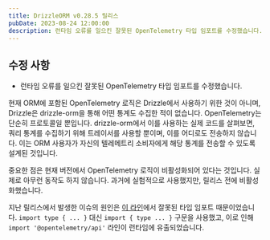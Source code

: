 ```yaml
---
title: DrizzleORM v0.28.5 릴리스
pubDate: 2023-08-24 12:00:00
description: 런타임 오류를 일으킨 잘못된 OpenTelemetry 타입 임포트를 수정했습니다.
---
```


## 수정 사항

- 런타임 오류를 일으킨 잘못된 OpenTelemetry 타입 임포트를 수정했습니다.

현재 ORM에 포함된 OpenTelemetry 로직은 Drizzle에서 사용하기 위한 것이 아니며, Drizzle은 drizzle-orm을 통해 어떤 통계도 수집한 적이 없습니다. OpenTelemetry는 단순히 프로토콜일 뿐입니다. drizzle-orm에서 이를 사용하는 실제 코드를 살펴보면, 쿼리 통계를 수집하기 위해 트레이서를 사용할 뿐이며, 이를 어디로도 전송하지 않습니다. 이는 ORM 사용자가 자신의 텔레메트리 소비자에게 해당 통계를 전송할 수 있도록 설계된 것입니다.

중요한 점은 현재 버전에서 OpenTelemetry 로직이 비활성화되어 있다는 것입니다. 실제로 아무런 동작도 하지 않습니다. 과거에 실험적으로 사용했지만, 릴리스 전에 비활성화했습니다.

지난 릴리스에서 발생한 이슈의 원인은 [이 라인](https://github.com/drizzle-team/drizzle-orm/blob/594e96538e588fee5748e372884dbaf32c331524/drizzle-orm/src/tracing.ts#L1)에서 잘못된 타입 임포트 때문이었습니다. `import type { ... }` 대신 `import { type ... }` 구문을 사용했고, 이로 인해 `import '@opentelemetry/api'` 라인이 런타임에 유출되었습니다.


